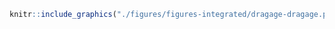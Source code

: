 <!-- #### Dragage - Sites de dragage {-} -->


<!-- -------------------------------------------------- -->

```r
knitr::include_graphics("./figures/figures-integrated/dragage-dragage.png")
```

<br>
